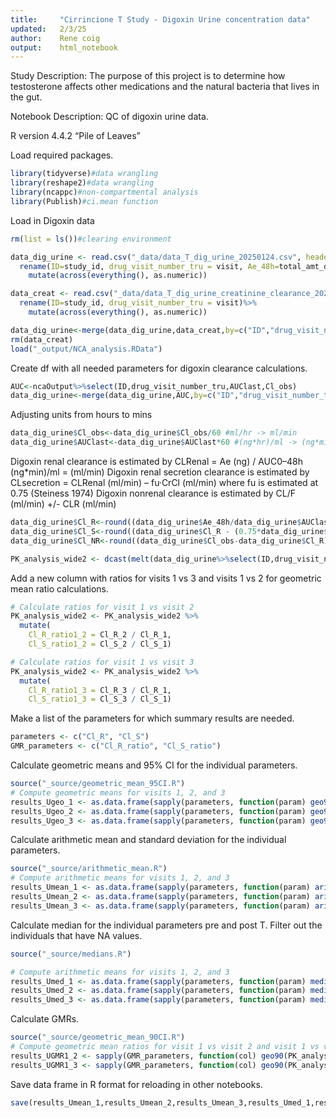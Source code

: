 ```yaml
---
title:     "Cirrincione T Study - Digoxin Urine concentration data"
updated:   2/3/25
author:    Rene coig
output:    html_notebook
---
```

Study Description: The purpose of this project is to determine how testosterone affects other medications and the natural bacteria that lives in the gut.

Notebook Description: QC of digoxin urine data.

R version 4.4.2 "Pile of Leaves"

Load required packages.
```r
library(tidyverse)#data wrangling 
library(reshape2)#data wrangling
library(ncappc)#non-compartmental analysis
library(Publish)#ci.mean function
```
Load in Digoxin data
```r
rm(list = ls())#clearing environment

data_dig_urine <- read.csv("_data/data_T_dig_urine_20250124.csv", header = TRUE)%>% #experimental digoxin urine data
  rename(ID=study_id, drug_visit_number_tru = visit, Ae_48h=total_amt_dig_excret_nanograms_ng)%>%
    mutate(across(everything(), as.numeric)) 

data_creat <- read.csv("_data/data_T_dig_urine_creatinine_clearance_20250124.csv", header = TRUE)%>% #experimental digoxin urine data
  rename(ID=study_id, drug_visit_number_tru = visit)%>%
    mutate(across(everything(), as.numeric)) 

data_dig_urine<-merge(data_dig_urine,data_creat,by=c("ID","drug_visit_number_tru"))
rm(data_creat)
load("_output/NCA_analysis.RData")
```
Create df with all needed parameters for digoxin clearance calculations.
```r
AUC<-ncaOutput%>%select(ID,drug_visit_number_tru,AUClast,Cl_obs)
data_dig_urine<-merge(data_dig_urine,AUC,by=c("ID","drug_visit_number_tru"))
```
Adjusting units from hours to mins
```r
data_dig_urine$Cl_obs<-data_dig_urine$Cl_obs/60 #ml/hr -> ml/min
data_dig_urine$AUClast<-data_dig_urine$AUClast*60 #(ng*hr)/ml -> (ng*min)/ml
```
Digoxin renal clearance is estimated by CLRenal = Ae (ng) / AUC0–48h (ng*min)/ml = (ml/min)
Digoxin renal secretion clearance is estimated by CLsecretion = CLRenal (ml/min) – fu·CrCl (ml/min) where fu is estimated at 0.75 (Steiness 1974)
Digoxin nonrenal clearance is estimated by CL/F (ml/min) +/- CLR (ml/min)
```r
data_dig_urine$Cl_R<-round((data_dig_urine$Ae_48h/data_dig_urine$AUClast),0) #ml/min
data_dig_urine$Cl_S<-round((data_dig_urine$Cl_R - (0.75*data_dig_urine$crcl_24h)),0) #ml/min
data_dig_urine$Cl_NR<-round((data_dig_urine$Cl_obs-data_dig_urine$Cl_R),0) #ml/min

PK_analysis_wide2 <- dcast(melt(data_dig_urine%>%select(ID,drug_visit_number_tru,Cl_R,Cl_S), id.vars=c("ID", "drug_visit_number_tru")), ID ~ variable+drug_visit_number_tru)
```
Add a new column with ratios for visits 1 vs 3 and visits 1 vs 2 for geometric mean ratio calculations.
```r
# Calculate ratios for visit 1 vs visit 2
PK_analysis_wide2 <- PK_analysis_wide2 %>%
  mutate(
    Cl_R_ratio1_2 = Cl_R_2 / Cl_R_1,
    Cl_S_ratio1_2 = Cl_S_2 / Cl_S_1)

# Calculate ratios for visit 1 vs visit 3
PK_analysis_wide2 <- PK_analysis_wide2 %>%
  mutate(
    Cl_R_ratio1_3 = Cl_R_3 / Cl_R_1,
    Cl_S_ratio1_3 = Cl_S_3 / Cl_S_1)
```
Make a list of the parameters for which summary results are needed.
```r
parameters <- c("Cl_R", "Cl_S")
GMR_parameters <- c("Cl_R_ratio", "Cl_S_ratio")
```
Calculate geometric means and 95% CI for the individual parameters.
```r
source("_source/geometric_mean_95CI.R")
# Compute geometric means for visits 1, 2, and 3
results_Ugeo_1 <- as.data.frame(sapply(parameters, function(param) geo95(PK_analysis_wide2[[paste0(param, "_1")]])))
results_Ugeo_2 <- as.data.frame(sapply(parameters, function(param) geo95(PK_analysis_wide2[[paste0(param, "_2")]])))
results_Ugeo_3 <- as.data.frame(sapply(parameters, function(param) geo95(PK_analysis_wide2[[paste0(param, "_3")]])))
```
Calculate arithmetic mean and standard deviation for the individual parameters.
```r
source("_source/arithmetic_mean.R")
# Compute arithmetic means for visits 1, 2, and 3
results_Umean_1 <- as.data.frame(sapply(parameters, function(param) arithmean(PK_analysis_wide2[[paste0(param, "_1")]])))
results_Umean_2 <- as.data.frame(sapply(parameters, function(param) arithmean(PK_analysis_wide2[[paste0(param, "_2")]])))
results_Umean_3 <- as.data.frame(sapply(parameters, function(param) arithmean(PK_analysis_wide2[[paste0(param, "_3")]])))
```
Calculate median for the individual parameters pre and post T. Filter out the individuals that have NA values.
```r
source("_source/medians.R")

# Compute arithmetic means for visits 1, 2, and 3
results_Umed_1 <- as.data.frame(sapply(parameters, function(param) medians(PK_analysis_wide2[[paste0(param, "_1")]])))
results_Umed_2 <- as.data.frame(sapply(parameters, function(param) medians(PK_analysis_wide2[[paste0(param, "_2")]])))
results_Umed_3 <- as.data.frame(sapply(parameters, function(param) medians(PK_analysis_wide2[[paste0(param, "_3")]])))
```
Calculate GMRs.
```r
source("_source/geometric_mean_90CI.R")
# Compute geometric mean ratios for visit 1 vs visit 2 and visit 1 vs visit 3
results_UGMR1_2 <- sapply(GMR_parameters, function(col) geo90(PK_analysis_wide2[[paste0(col, "1_2")]]))
results_UGMR1_3 <- sapply(GMR_parameters, function(col) geo90(PK_analysis_wide2[[paste0(col, "1_3")]]))
```
Save data frame in R format for reloading in other notebooks.
```r
save(results_Umean_1,results_Umean_2,results_Umean_3,results_Umed_1,results_Umed_2,results_Umed_3, results_Ugeo_1,results_Ugeo_2,results_Ugeo_3,results_UGMR1_2,results_UGMR1_3, file = "_output/results_urine.RData")
```